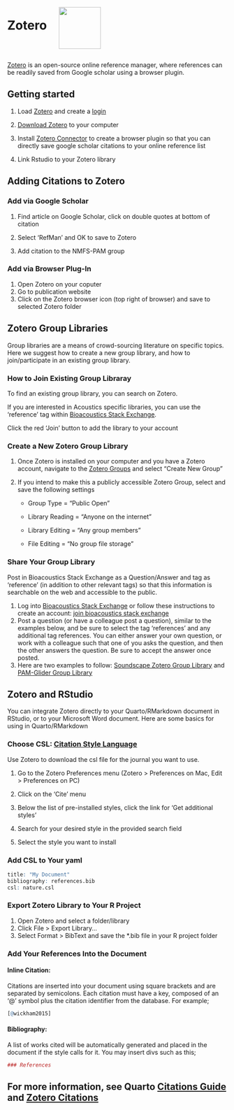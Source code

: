 
::: columns
::: {.column width="20%"}

# Zotero

:::
::: {.column width="80%"}

![](images/zoteroLogo.png){width="1in"}

:::
:::


[Zotero](https://www.zotero.org/) is an open-source online reference
manager, where references can be readily saved from Google scholar using
a browser plugin.

## Getting started

1.  Load [Zotero](https://www.zotero.org/) and create a
    [login](https://www.zotero.org/user/login/)

2.  [Download Zotero](https://www.zotero.org/) to your computer

3.  Install [Zotero
    Connector](https://chrome.google.com/webstore/detail/zotero-connector/ekhagklcjbdpajgpjgmbionohlpdbjgc?hl=en)
    to create a browser plugin so that you can directly save google
    scholar citations to your online reference list

4.  Link Rstudio to your Zotero library

## Adding Citations to Zotero

### Add via Google Scholar

1.  Find article on Google Scholar, click on double quotes at bottom of
    citation

2.  Select 'RefMan' and OK to save to Zotero

3.  Add citation to the NMFS-PAM group

### Add via Browser Plug-In

1.  Open Zotero on your coputer
2.  Go to publication website
3.  Click on the Zotero browser icon (top right of browser) and save to
    selected Zotero folder

## Zotero Group Libraries

Group libraries are a means of crowd-sourcing literature on specific
topics. Here we suggest how to create a new group library, and how to
join/participate in an existing group library.

### How to Join Existing Group Libraray

To find an existing group library, you can search on Zotero.

If you are interested in Acoustics specific libraries, you can use the
'reference' tag within [Bioacoustics Stack
Exchange](https://bioacoustics.stackexchange.com/questions/tagged/references){target="_blank"}.

Click the red 'Join' button to add the library to your account

### Create a New Zotero Group Library

1.  Once Zotero is installed on your computer and you have a Zotero
    account, navigate to the [Zotero
    Groups](https://www.zotero.org/groups){target="_blank"} and select
    "Create New Group"

2.  If you intend to make this a publicly accessible Zotero Group,
    select and save the following settings

    -   Group Type = "Public Open"

    -   Library Reading = "Anyone on the internet"

    -   Library Editing = "Any group members"

    -   File Editing = "No group file storage"

### Share Your Group Library

Post in Bioacoustics Stack Exchange as a Question/Answer and tag as
'reference' (in addition to other relevant tags) so that this
information is searchable on the web and accessible to the public.

1.  Log into [Bioacoustics Stack
    Exchange](https://bioacoustics.stackexchange.com) or follow these
    instructions to create an account: [join bioacoustics stack
    exchange](https://bioacoustics.stackexchange.com){target="\"_blank"}
2.  Post a question (or have a colleague post a question), similar to
    the examples below, and be sure to select the tag 'references' and
    any additional tag references. You can either answer your own
    question, or work with a colleague such that one of you asks the
    question, and then the other answers the question. Be sure to accept
    the answer once posted.
3.  Here are two examples to follow: [Soundscape Zotero Group
    Library](https://bioacoustics.stackexchange.com/questions/1375/is-there-a-central-repository-for-soundscape-literature)
    and [PAM-Glider Group
    Library](https://www.zotero.org/groups/5642642/pam-gliders)

## Zotero and RStudio

You can integrate Zotero directly to your Quarto/RMarkdown document in
RStudio, or to your Microsoft Word document. Here are some basics for
using in Quarto/RMarkdown

### Choose CSL: [Citation Style Language](https://citationstyles.org/)

Use Zotero to download the csl file for the journal you want to use.

1.  Go to the Zotero Preferences menu (Zotero \> Preferences on Mac,
    Edit \> Preferences on PC)

2.  Click on the 'Cite' menu

3.  Below the list of pre-installed styles, click the link for 'Get
    additional styles'

4.  Search for your desired style in the provided search field

5.  Select the style you want to install

### Add CSL to Your yaml

``` r
title: "My Document" 
bibliography: references.bib 
csl: nature.csl
```

### Export Zotero Library to Your R Project

1.  Open Zotero and select a folder/library
2.  Click File \> Export Library...
3.  Select Format \> BibText and save the \*.bib file in your R project
    folder

### Add Your References Into the Document

#### Inline Citation:

Citations are inserted into your document using square brackets and are
separated by semicolons. Each citation must have a key, composed of an
'\@' symbol plus the citation identifier from the database. For example;

``` r
[@wickham2015]
```

#### Bibliography:

A list of works cited will be automatically generated and placed in the
document if the style calls for it. You may insert divs such as this;

``` r
### References
```

::: callout-note
## For more information, see Quarto [Citations Guide](https://quarto.org/docs/authoring/citations.html) and [Zotero Citations](https://quarto.org/docs/visual-editor/vscode/index.html#zotero-citations)
:::

## 
